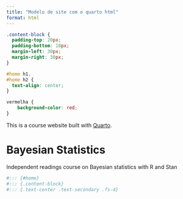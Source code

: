 ```yaml
---
title: "Modelo de site com o quarto html"
format: html
---
```


```css

.content-block {
  padding-top: 20px;
  padding-bottom: 10px;
  margin-left: 30px;
  margin-right: 30px;
}

#home h1,
#home h2 {
  text-align: center;
}

vermelha {
    background-color: red;
}
```


This is a course website built with [Quarto](https://quarto.org/).




# Bayesian Statistics


Independent readings course on Bayesian statistics with R and Stan

```r
#::: {#home}
#::: {.content-block}
#::: {.text-center .text-secondary .fs-4}

```

